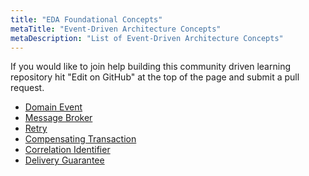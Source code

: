 ```yaml
---
title: "EDA Foundational Concepts"
metaTitle: "Event-Driven Architecture Concepts"
metaDescription: "List of Event-Driven Architecture Concepts"
---
```


If you would like to join help building this community driven learning repository hit "Edit on GitHub" at the top of the page and submit a pull request.

- [Domain Event](/EDAConcepts/Domain-Event.mdx)
- [Message Broker](/EDAConcepts/Message-Broker.mdx)
- [Retry](/EDAConcepts/Retry.mdx)
- [Compensating Transaction](/EDAConcepts/Compensating-Transaction.mdx)
- [Correlation Identifier](/EDAConcepts/Correlation-Identifier.mdx)
- [Delivery Guarantee](/EDAConcepts/Delivery-Guarantee.mdx)


